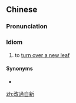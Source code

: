 {{also|改过自新}}
==Chinese==
{{zh-forms|s=改过自新|type=22}}

===Pronunciation===
{{zh-pron
|m=gǎiguòzìxīn
|c=goi2 gwo3 zi6 san1
|cat=cy
}}

===Idiom===
{{zh-idiom}}

# to [[turn over a new leaf]]

====Synonyms====
* {{zh-l|改行自新}}

[[zh:改過自新]]